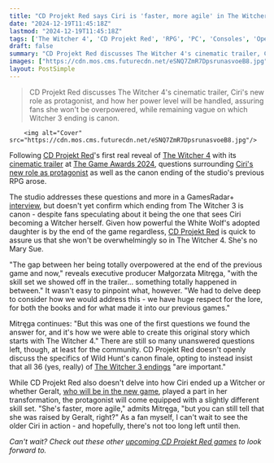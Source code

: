 ```yaml
---
title: "CD Projekt Red says Ciri is 'faster, more agile' in The Witcher 4, but she won't be OP like she is at the end of The Witcher 3: 'Something totally happened in between'"
date: "2024-12-19T11:45:18Z"
lastmod: "2024-12-19T11:45:18Z"
tags: ['The Witcher 4', 'CD Projekt Red', 'RPG', 'PC', 'Consoles', 'Open World', 'Action RPG', 'Ciri', 'Geralt']
draft: false
summary: "CD Projekt Red discusses The Witcher 4's cinematic trailer, Ciri's new role as protagonist, and how her power level will be handled, assuring fans she won't be overpowered, while remaining vague on which Witcher 3 ending is canon."
images: ["https://cdn.mos.cms.futurecdn.net/eSNQ7ZmR7DpsrunasvoeB8.jpg"]
layout: PostSimple
---
```

> CD Projekt Red discusses The Witcher 4's cinematic trailer, Ciri's new role as protagonist, and how her power level will be handled, assuring fans she won't be overpowered, while remaining vague on which Witcher 3 ending is canon.


        <img alt="Cover" src="https://cdn.mos.cms.futurecdn.net/eSNQ7ZmR7DpsrunasvoeB8.jpg"/>
        
Following [<u>CD Projekt Red</u>](https://www.gamesradar.com/tag/cd-projekt-red/)'s first real reveal of [<u>The Witcher 4</u>](https://www.gamesradar.com/games/the-witcher/the-witcher-4-guide/) with its [<u>cinematic trailer</u>](https://www.gamesradar.com/games/the-witcher/yes-the-witcher-4-might-really-look-like-it-does-in-the-rpgs-new-cinematic-trailer-it-represents-a-look-that-were-targeting/) at [<u>The Game Awards 2024</u>](https://www.gamesradar.com/news/live/game-awards-2024-everything-announced/), questions surrounding [<u>Ciri's new role as protagonist</u>](https://www.gamesradar.com/games/the-witcher/cd-projekt-reds-decision-to-have-ciri-be-the-star-of-the-witcher-4-was-the-super-right-choice-that-the-devs-made-for-the-rpg-sequel-instantly-9-years-ago/) as well as the canon ending of the studio's previous RPG arose.

The studio addresses these questions and more in a GamesRadar+ [<u>interview</u>](https://www.gamesradar.com/games/the-witcher/after-revolutionizing-the-open-world-rpg-twice-in-10-years-cdpr-is-dreaming-even-bigger-with-the-witcher-4-we-definitely-want-to-raise-the-bar-with-every-game-that-we-create/), but doesn't yet confirm which ending from The Witcher 3 is canon - despite fans speculating about it being the one that sees Ciri becoming a Witcher herself. Given how powerful the White Wolf's adopted daughter is by the end of the game regardless, [CD Projekt Red](https://www.gamesradar.com/tag/cd-projekt-red/) is quick to assure us that she won't be overwhelmingly so in The Witcher 4. She's no Mary Sue.

"The gap between her being totally overpowered at the end of the previous game and now," reveals executive producer Małgorzata Mitręga, "with the skill set we showed off in the trailer… something totally happened in between." It wasn't easy to pinpoint what, however. "We had to delve deep to consider how we would address this - we have huge respect for the lore, for both the books and for what made it into our previous games."

Mitręga continues: "But this was one of the first questions we found the answer for, and it's how we were able to create this original story which starts with The Witcher 4." There are still so many unanswered questions left, though, at least for the community. CD Projekt Red doesn't openly discuss the specifics of Wild Hunt's canon finale, opting to instead insist that all 36 (yes, really) of [<u>The Witcher 3 endings</u>](https://www.gamesradar.com/witcher-3-ending-best-worst/) "are important."

While CD Projekt Red also doesn't delve into how Ciri ended up a Witcher or whether Geralt, [<u>who will be in the new game</u>](https://www.gamesradar.com/games/the-witcher/geralt-will-return-in-the-witcher-4-confirms-cd-projekt-red-and-yes-thats-his-voice-you-hear-at-the-end-of-the-rpgs-new-trailer/), played a part in her transformation, the protagonist will come equipped with a slightly different skill set. "She's faster, more agile," admits Mitręga, "but you can still tell that she was raised by Geralt, right?" As a fan myself, I can't wait to see the older Ciri in action - and hopefully, there's not too long left until then.

*Can't wait? Check out these other *[<u><em>upcoming CD Projekt Red games</em></u>](https://www.gamesradar.com/upcoming-cd-projekt-red-games/)* to look forward to.*
        